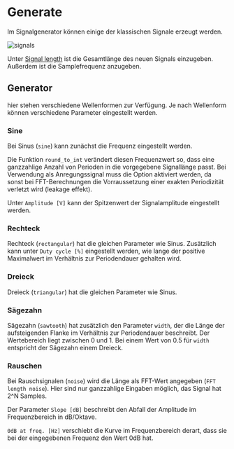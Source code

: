 # Generate

Im Signalgenerator können einige der klassischen Signale erzeugt werden.

![signals](/signals.png)

Unter [Signal length](/de/help/edit/signal-length) ist die Gesamtlänge des neuen Signals einzugeben. Außerdem ist die Samplefrequenz anzugeben.

## Generator

hier stehen verschiedene Wellenformen zur Verfügung. Je nach Wellenform können verschiedene Parameter eingestellt werden.

### Sine

Bei Sinus (``sine``) kann zunächst die Frequenz eingestellt werden.

Die Funktion ``round_to_int`` verändert diesen Frequenzwert so, dass eine ganzzahlige Anzahl von Perioden in die vorgegebene Signallänge passt. Bei Verwendung als Anregungssignal muss die Option aktiviert werden, da sonst bei FFT-Berechnungen die Vorraussetzung einer exakten Periodizität verletzt wird (leakage effekt).

Unter ``Amplitude [V]`` kann der Spitzenwert der Signalamplitude eingestellt werden.

### Rechteck

Rechteck (``rectangular``) hat die gleichen Parameter wie Sinus. Zusätzlich kann unter ``Duty cycle [%]`` eingestellt werden, wie lange der positive Maximalwert im Verhältnis zur Periodendauer gehalten wird.

### Dreieck

Dreieck (``triangular``) hat die gleichen Parameter wie Sinus.

### Sägezahn

Sägezahn (``sawtooth``) hat zusätzlich den Parameter ``width``, der die Länge der aufsteigenden Flanke im Verhältnis zur Periodendauer beschreibt. Der Wertebereich liegt zwischen 0 und 1. Bei einem Wert von 0.5 für ``width`` entspricht der Sägezahn einem Dreieck.

### Rauschen

Bei Rauschsignalen (``noise``) wird die Länge als FFT-Wert angegeben (``FFT length noise``). Hier sind nur ganzzahlige Eingaben möglich, das Signal hat 2^N Samples.

Der Parameter ``Slope [dB]`` beschreibt den Abfall der Amplitude im Frequenzbereich in dB/Oktave.

``0dB at freq. [Hz]`` verschiebt die Kurve im Frequenzbereich derart, dass sie bei der eingegebenen Frequenz den Wert 0dB hat.